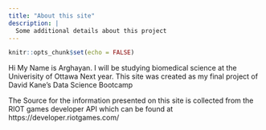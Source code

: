 ```yaml
---
title: "About this site"
description: |
  Some additional details about this project
---
```


```r
knitr::opts_chunk$set(echo = FALSE)
```
Hi My Name is Arghayan. I will be studying biomedical science at the Univerisity of Ottawa Next year. This site was created as my final project of David Kane's Data Science Bootcamp 

The Source for the information presented on this site is collected from the RIOT games developer API which can be found at https://developer.riotgames.com/
